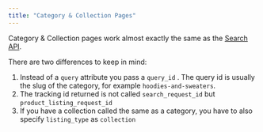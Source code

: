 ```yaml
---
title: "Category & Collection Pages"
---
```


Category & Collection pages work almost exactly the same as the [Search API](/search-category-apis/search-overview).

There are two differences to keep in mind:

1. Instead of a `query` attribute you pass a `query_id` . The query id is usually the slug of the category, for example `hoodies-and-sweaters`.
2. The tracking id returned is not called `search_request_id` but `product_listing_request_id`
3. If you have a collection called the same as a category, you have to also specify `listing_type` as `collection`